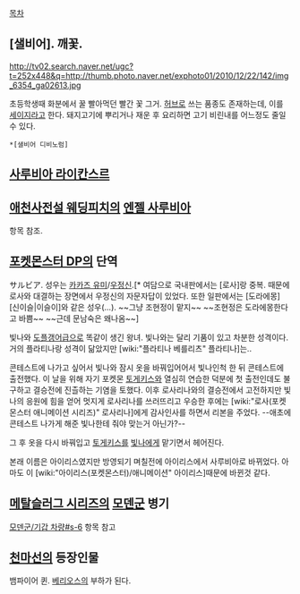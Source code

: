 [[목차]]

== [샐비어]. 깨꽃. ==

http://tv02.search.naver.net/ugc?t=252x448&q=http://thumb.photo.naver.net/exphoto01/2010/12/22/142/img_6354_ga02613.jpg
 
초등학생때 화분에서 꿀 빨아먹던 빨간 꽃 그거. [[허브]]로 쓰는 품종도 존재하는데, 이를 [[세이지]]라고 한다. 돼지고기에 뿌리거나 재운 후 요리하면 고기 비린내를 어느정도 줄일 수 있다.

 *[샐비어 디비노럼]
== [[사루비아 라이칸스르]] ==

== [[애천사전설 웨딩피치]]의 [[엔젤 사루비아]] ==
항목 참조.

== [[포켓몬스터 DP]]의 단역 ==
サルビア. 성우는 [[카카즈 유미]]/[[우정신]].[* 여담으로 국내판에서는 [로사]랑 중복. 때문에 로사와 대결하는 장면에서 우정신의 자문자답이 있었다. 또한 일판에서는 [도라에몽] [신이슬|이슬이]와 같은 성우(...). ~~그냥 조현정이 맡지~~ ~~조현정은 도라에몽한다고 바쁨~~ ~~근데 문남숙은 왜나옴~~]

빛나와 [[도플갱어]]급으로 똑같이 생긴 왕녀. 빛나와는 달리 기품이 있고 차분한 성격이다. 거의 플라티나랑 성격이 닮았지만 [wiki:"플라티나 베를리츠" 플라티나]는..

콘테스트에 나가고 싶어서 빛나와 잠시 옷을 바꿔입어어서 빛나인척 한 뒤 콘테스트에 출전했다. 이 날을 위해 자기 포켓몬 [[토게키스]]와 열심히 연습한 덕분에 첫 출전인데도 불구하고 결승전에 진츨하는 기염을 토했다. 이후 로사리나와의 결승전에서 고전하지만 빛나의 응원에 힘을 얻어 멋지게 로사리나를 쓰러뜨리고 우승한 후에는 [wiki:"로사(포켓몬스터 애니메이션 시리즈)" 로사리나]에게 감사인사를 하면서 리본을 주었다. --애초에 콘테스트 나가게 해준 빛나한테 줘야 맞는거 아닌가?-- 

그 후 옷을 다시 바꿔입고 [[토게키스]]를 [[빛나]]에게 맡기면서 헤어진다.

본래 이름은 아이리스였지만 방영되기 며칠전에 아이리스에서 사루비아로 바뀌었다. 아마도 이 [wiki:"아이리스(포켓몬스터)/애니메이션" 아이리스]때문에 바뀐것 같다.

== [[메탈슬러그 시리즈]]의 [[모덴군]] 병기 ==

[[모덴군/기갑 차량#s-6]] 항목 참고

== [[천마선]]의 등장인물 ==
뱀파이어 퀸. [[베리오스]]의 부하가 된다.
